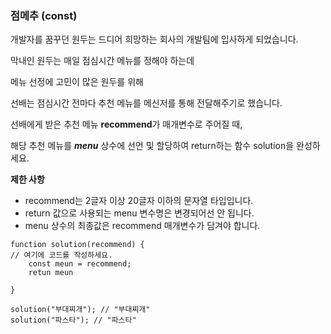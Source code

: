 ### 점메추 (const)
개발자를 꿈꾸던 원두는 드디어 희망하는 회사의 개발팀에 입사하게 되었습니다.

막내인 원두는 매일 점심시간 메뉴를 정해야 하는데 

메뉴 선정에 고민이 많은 원두를 위해

선배는 점심시간 전마다 추천 메뉴를 메신저를 통해 전달해주기로 했습니다.

선배에게 받은 추천 메뉴 **recommend**가 매개변수로 주어질 때, 

해당 추천 메뉴를 ***menu*** 상수에 선언 및 할당하여 return하는 함수 solution을 완성하세요.

**제한 사항**

- recommend는 2글자 이상 20글자 이하의 문자열 타입입니다.
- return 값으로 사용되는 menu 변수명은 변경되어선 안 됩니다.
- menu 상수의 최종값은 recommend 매개변수가 담겨야 합니다.

```
function solution(recommend) {
// 여기에 코드를 작성하세요.
	const meun = recommend;
	retun meun
	
}

solution("부대찌개"); // "부대찌개"
solution("파스타"); // "파스타"
```
